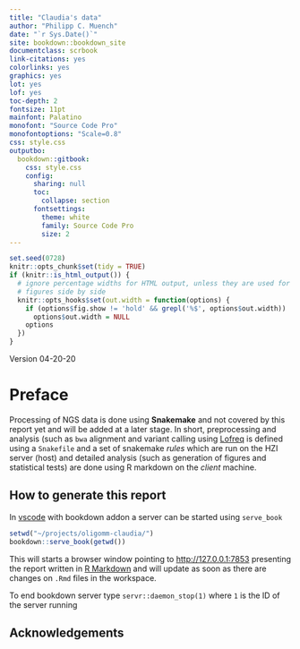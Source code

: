 ```yaml
--- 
title: "Claudia's data"
author: "Philipp C. Muench"
date: "`r Sys.Date()`"
site: bookdown::bookdown_site
documentclass: scrbook
link-citations: yes
colorlinks: yes
graphics: yes
lot: yes
lof: yes
toc-depth: 2
fontsize: 11pt
mainfont: Palatino
monofont: "Source Code Pro"
monofontoptions: "Scale=0.8"
css: style.css
outputbo:
  bookdown::gitbook:
    css: style.css
    config:
      sharing: null
      toc:
        collapse: section
      fontsettings:
        theme: white
        family: Source Code Pro
        size: 2
---
```


```r
set.seed(0728)
knitr::opts_chunk$set(tidy = TRUE)
if (knitr::is_html_output()) {
  # ignore percentage widths for HTML output, unless they are used for mutiple
  # figures side by side
  knitr::opts_hooks$set(out.width = function(options) {
    if (options$fig.show != 'hold' && grepl('%$', options$out.width))
      options$out.width = NULL
    options
  })
}
```

Version 04-20-20

# Preface {-}

Processing of NGS data is done using **Snakemake** and not covered by this report yet and will be added at a later stage. In short, preprocessing and analysis (such as `bwa` alignment and variant calling using [Lofreq](https://csb5.github.io/lofreq/commands/) is defined using a `Snakefile` and a set of snakemake *rules* which are run on the HZI server (host) and detailed analysis (such as generation of figures and statistical tests) are done using R markdown on the *client* machine.

## How to generate this report  {-}

In [vscode](https://code.visualstudio.com/) with bookdown addon a server can be started using `serve_book`

```r
setwd("~/projects/oligomm-claudia/")
bookdown::serve_book(getwd())
```

This will starts a browser window pointing to [http://127.0.0.1:7853](http://127.0.0.1:7853) presenting the report written in [R Markdown](https://rmarkdown.rstudio.com/) and will update as soon as there are changes on `.Rmd` files in the workspace.

To end bookdown server type `servr::daemon_stop(1)` where `1` is the ID of the server running

## Acknowledgements {-}

